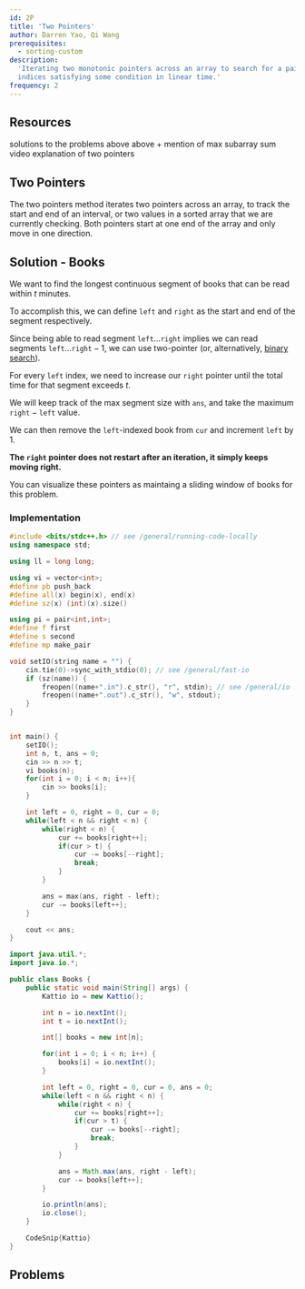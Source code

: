 ```yaml
---
id: 2P
title: 'Two Pointers'
author: Darren Yao, Qi Wang
prerequisites:
  - sorting-custom
description:
  'Iterating two monotonic pointers across an array to search for a pair of
  indices satisfying some condition in linear time.'
frequency: 2
---
```


<Problems problems="sample" />

## Resources

<Resources>
	<Resource source="CPH" title="8.1 - Two Pointers" starred>
		solutions to the problems above
	</Resource>
	<Resource source="IUSACO" title="14.1 - Two Pointers">
		above + mention of max subarray sum
	</Resource>
	<Resource
		source="CF"
		title="CF Edu"
		url="https://codeforces.com/edu/course/2/lesson/9"
		starred
	>
		video explanation of two pointers
	</Resource>
</Resources>

## Two Pointers

The two pointers method iterates two pointers across an array, to track the start and end
of an interval, or two values in a sorted array that we are currently checking. Both pointers start at one end of the array and only move in one
direction.

<FocusProblem problem="book" />

## Solution - Books

We want to find the longest continuous segment of books that can be read within $t$ minutes. 

To accomplish this, we can define $\texttt{left}$ and $\texttt{right}$ as the start and end of the segment respectively.

Since being able to read segment $\texttt{left} \dots \texttt{right}$ implies we can read segments $\texttt{left} \dots \texttt{right}-1$, we can use two-pointer (or, alternatively, [binary search](/silver/binary-search)).

For every $\texttt{left}$ index, we need to increase our $\texttt{right}$ pointer until the total time for that segment exceeds $t$.

We will keep track of the max segment size with $\texttt{ans}$, and take the maximum $\texttt{right} - \texttt{left}$ value.

We can then remove the $\texttt{left}$-indexed book from $\texttt{cur}$ and increment $\texttt{left}$ by 1.

**The $\texttt{right}$ pointer does not restart after an iteration, it simply keeps moving right.**

<Info title="Pro-tip">

You can visualize these pointers as maintaing a sliding window of books for this problem.

</Info>

### Implementation

<LanguageSection>

<CPPSection>


```cpp
#include <bits/stdc++.h> // see /general/running-code-locally
using namespace std;

using ll = long long;

using vi = vector<int>;
#define pb push_back
#define all(x) begin(x), end(x)
#define sz(x) (int)(x).size()

using pi = pair<int,int>;
#define f first
#define s second
#define mp make_pair

void setIO(string name = "") {
	cin.tie(0)->sync_with_stdio(0); // see /general/fast-io
	if (sz(name)) {
		freopen((name+".in").c_str(), "r", stdin); // see /general/io
		freopen((name+".out").c_str(), "w", stdout);
	}
}


int main() {
	setIO();
	int n, t, ans = 0;
	cin >> n >> t;
	vi books(n);
	for(int i = 0; i < n; i++){
		cin >> books[i];
	}

	int left = 0, right = 0, cur = 0;
	while(left < n && right < n) {
		while(right < n) {
			cur += books[right++];
			if(cur > t) {
				cur -= books[--right]; 
				break;
			}
		}

		ans = max(ans, right - left);
		cur -= books[left++];
	}

	cout << ans;
}
```

</CPPSection>

<JavaSection>

```java
import java.util.*;
import java.io.*;

public class Books {
	public static void main(String[] args) {
		Kattio io = new Kattio();

		int n = io.nextInt();
		int t = io.nextInt();

		int[] books = new int[n];

		for(int i = 0; i < n; i++) {
			books[i] = io.nextInt();
		}

		int left = 0, right = 0, cur = 0, ans = 0;
		while(left < n && right < n) {
			while(right < n) {
				cur += books[right++];
				if(cur > t) {
					cur -= books[--right]; 
					break;
				}
			}

			ans = Math.max(ans, right - left);
			cur -= books[left++];
		}

		io.println(ans);
		io.close();
	}

	CodeSnip{Kattio}
}
```

</JavaSection>

</LanguageSection>

## Problems

<Problems problems="ad" />

